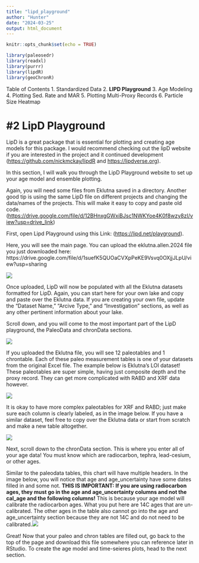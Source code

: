 ```yaml
---
title: "lipd_playground"
author: "Hunter"
date: "2024-03-25"
output: html_document
---
```


```r
knitr::opts_chunk$set(echo = TRUE)
```

```r
library(paleosedr)
library(readxl)
library(purrr)
library(lipdR)
library(geoChronR)
```

Table of Contents 
1. Standardized Data 
2. **LIPD Playground** 
3. Age Modeling 
4. Plotting Sed. Rate and MAR 
5. Plotting Multi-Proxy Records 
6. Particle Size Heatmap

# #2 LipD Playground

LipD is a great package that is essential for plotting and creating age models for this package. I would recommend checking out the lipD website if you are interested in the project and it continued development (<https://github.com/nickmckay/lipdR> and <https://lipdverse.org>).

In this section, I will walk you through the LipD Playground website to set up your age model and ensemble plotting.

Again, you will need some files from Eklutna saved in a directory. Another good tip is using the same LipD file on different projects and changing the data/names of the projects. This will make it easy to copy and paste old code. (<https://drive.google.com/file/d/12BHnxgGWxiBJsc1NWKYoe4K0f8wzy8zI/view?usp=drive_link>)

First, open Lipd Playground using this Link: (<https://lipd.net/playground>).

Here, you will see the main page. You can upload the eklutna.allen.2024 file you just downloaded here: https://drive.google.com/file/d/1suefK5QUOaCVXpPeKE9Vsvq0OXjjJLpU/view?usp=sharing

![](images/lipd_1.png)

Once uploaded, LipD will now be populated with all the Eklutna datasets formatted for LipD. Again, you can start here for your own lake and copy and paste over the Eklutna data. If you are creating your own file, update the "Dataset Name," "Arcive Type," and "Investigation" sections, as well as any other pertinent information about your lake.

Scroll down, and you will come to the most important part of the LipD playground, the PaleoData and chronData sections.

![](images/lipd_2.png)

If you uploaded the Eklutna file, you will see 12 paleotables and 1 chrontable. Each of these paleo measurement tables is one of your datasets from the original Excel file. The example below is Eklutna's LOI dataset! These paleotables are super simple, having just composite depth and the proxy record. They can get more complicated with RABD and XRF data however.

![](images/lipd_3.png)

It is okay to have more complex paleotables for XRF and RABD; just make sure each column is clearly labeled, as in the image below. If you have a similar dataset, feel free to copy over the Eklutna data or start from scratch and make a new table altogether.

![](images/lipd_4.png)

Next, scroll down to the chronData section. This is where you enter all of your age data! You must know which are radiocarbon, tephra, lead-cesium, or other ages.

Similar to the paleodata tables, this chart will have multiple headers. In the image below, you will notice that age and age_uncertainty have some dates filled in and some not. **THIS IS IMPORTANT: If you are using radiocarbon ages, they must go in the age and age_uncertainty columns and not the cal_age and the following columns!** This is because your age model will calibrate the radiocarbon ages. What you put here are 14C ages that are un-calibrated. The other ages in the table also cannot go into the age and age_uncertainty section because they are not 14C and do not need to be calibrated.![](images/lipd_5.png)

Great! Now that your paleo and chron tables are filled out, go back to the top of the page and download this file somewhere you can reference later in RStudio. To create the age model and time-seieres plots, head to the next section.
